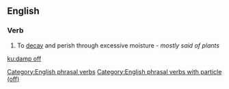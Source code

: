 ==English==

===Verb===
{{en-verb|damps off|damping off|damped off}}

# {{context|intransitive|lang=en}} To [[decay]] and perish through excessive moisture - ''mostly said of plants''
[[Category:English phrasal verbs]]
[[Category:English phrasal verbs with particle (off)]]

[[ku:damp off]]